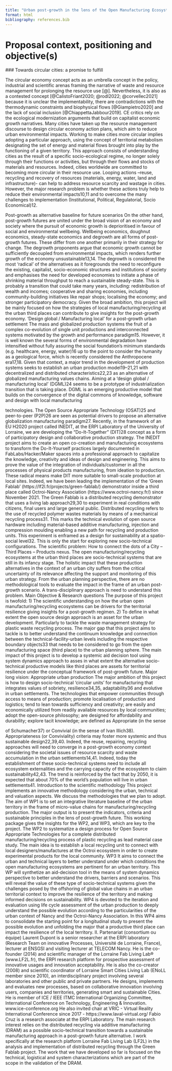 ```yaml
---
title: "Urban post-growth in the lens of the Open Manufacturing Ecosystems"
format: html
bibliography: references.bib
---
```



# Proposal context, positioning and objective(s)

### Towards circular cities: a promise to fulfill

The circular economy concept acts as an umbrella concept in the policy, industrial and scientific arenas framing the narrative of waste and resource management for prolonging the resource use [@]. 
Nevertheless, it is also as a contested concept [@CalistoFriant2020; @rodl2022; @corvellec2021] because it is unclear the implementability, there are contradictions with the thermodynamic constraints and biophysical flows [@Giampietro2020] and the lack of social inclusion [@ChiappettaJabbour2019].
CE critics rely on the ecological modernization arguments that build on capitalist economic growth narratives. 
Many cities have taken up the resource management discourse to design circular economy action plans, which aim to reduce urban environmental impacts.
Working to make cities more circular implies adopting a particular approach, using the concept of territorial metabolism designating the set of energy and material flows brought into play by the functioning of a given territory.
This approach consists of understanding cities as the result of a specific socio-ecological regime, no longer solely through their functions or activities, but through their flows and stocks of materials and resources. 
Indeed, cities worldwide are committed to becoming more circular in their resource use. 
Looping actions –reuse, recycling and recovery of resources (materials, energy, water, land and infrastructure)- can help to address resource scarcity and wastage in cities.
However, the major research problem is whether these actions truly help to reduce their environmental impacts10,11 and to overcome the many challenges to implementation (Institutional, Political, Regulatorial, Socio Economical)12.

Post-growth as alternative baseline for future scenarios
On the other hand, post-growth futures are united under the broad vision of an economy and society where the pursuit of economic growth is deprioritised in favour of social and environmental wellbeing. Wellbeing economics, doughnut economics, steady-state economics and degrowth are all forms of post-growth futures. These differ from one another primarily in their strategy for change. The degrowth proponents argue that economic growth cannot be sufficiently decoupled from environmental impacts, which renders further growth of the economy unsustainable13,14. The degrowth is considered the most ‘radical’ of the alternatives as it foregrounds the need to reconfigure the existing, capitalist, socio-economic structures and institutions of society and emphasises the need for developed economies to initiate a phase of shrinking material throughput to reach a sustainable steady-state. This is probably a transition that could take many years, including: redistribution of wealth and incomes; cooperative and sharing economies, including community-building initiatives like repair shops; localising the economy; and stronger participatory democracy. Given the broad ambition, this project will be mainly focused on how the strategies of local manufacturing/recycling at the urban third places can contribute to give insights for the post-growth economy.
‘Design global / Manufacturing local’ for a post-growth urban settlement
The mass and globalized production systems the fruit of a complex co-evolution of single unit productions and interconnected systems motivated by the growth and performance paradigm15. However, it is well known the several forms of environmental degradation have intensified without fully assuring the social foundation’s minimum standards (e.g. healthcare, energy, water)16 up to the point to consider the humanity as a geological force, which is recently considered the Anthropocene era17,18. Given that context, a major trend in the development of production systems seeks to establish an urban production model19–21,21 with decentralized and distributed characteristics22,23 as an alternative of globalized manufacturing values chains. Aiming at a ‘design global / manufacturing local’ (DGML)24 seems to be a prototype of industrialization transition that is taking place. DGML is an emerging productive model that builds on the convergence of the digital commons of knowledge, software and design with local manufacturing 

technologies. The Open Source Appropriate Technology (OSAT)25 and peer-to-peer (P2P)26 are seen as potential drivers to propose an alternative globalization manufacturing paradigm27.
Recently, in the framework of an EU H2020 project called INEDIT, at the ERPI Laboratory of the University of Lorraine, we are developing the “Do-It-Together” (DIT)28 concept as a form of participatory design and collaborative production strategy. The INEDIT project aims to create an open co-creation and manufacturing ecosystems to transform the Do-It-Yourself practices largely documented in FabLabs/Hacker/Maker spaces into a professional approach to capitalize the knowledge, creativity and ideas of design and engineering. This aims to prove the value of the integration of individuals/customer in all the processes of physical products manufacturing, from ideation to production. These radical means make DIT more suitable to small-scale production at local sites. Indeed, we have been leading the implementation of the ‘Green Fablab’ (https://lf2l.fr/projects/green-fablab/) demonstrator inside a third place called Octroi-Nancy Association (https://www.octroi-nancy.fr/) since November 2021. The Green Fablab is a distributed recycling demonstrator that uses a living lab approach29,30 to experiment in real conditions with citizens, final users and large general public. Distributed recycling refers to the use of recycled polymer wastes materials by means of a mechanical recycling process31. This marks the technical evolution of open source hardware including material-based additive manufacturing, injection and compression moulding enabling a new path for recycling and production units. This experiment is enframed as a design for sustainability at a spatio-social level32. This is only the start for exploring new socio-technical configurations.
The scientific problem: How to connect the dots of a City – Third Places – Products nexus.
The open manufacturing/recycling ecosystems at the urban third places are socio-technical systems that are still in its infancy stage. The holistic impact that these production alternatives in the context of an urban city suffers from the critical uncertainty of its relevance affecting the support and monitoring of this urban strategy. From the urban planning perspective, there are no methodological tools to evaluate the impact in the frame of an urban post-growth scenario. A trans-disciplinary approach is need to understand this problem.
Main Objective & Research questions
The purpose of this project is twofold: 1) The scientific understanding on how the urban open manufacturing/recycling ecosystems can be drivers for the territorial resilience giving insights for a post-growth regimen. 2) To define in what extent the open source design approach is an asset for the urban development. Particularly to tackle the waste management strategy for plastic waste recycling process.
The major gap that this project aims to tackle is to better understand the continuum knowledge and connection between the technical-facility-urban levels including the respective boundary objects33 that needs to be considered to go from the open manufacturing space (third place) to the urban planning sphere.
The main impact of this project is to develop a systemic aid decision tool using system dynamics approach to asses in what extent the alternative socio-technical productive models like third places are assets for territorial resilience under the conceptual framework of post-growth future.
Major long vision: Appropriate urban production
The major ambition of this project is how to design socio-technical ‘circular units’ for manufacturing that integrates values of sobriety, resilience34,35, adaptability36 and evolutive in urban settlements. The technologies that empower communities through access to means of production; promote localisation of production and logistics; tend to lean towards sufficiency and creativity; are easily and economically utilized from readily available resources by local communities; adopt the open-source philosophy; are designed for affordability and durability; explore tacit knowledge; are defined as Appropriate (in the sense


of Schumacher37) or Convivial (in the sense of Ivan Illich38). Appropriateness (or Conviviality) criteria may foster more systemic and thus sustainable design22,39,40.
Indeed, the reuse, repairing, recycling approaches will need to converge in a post-growth economy context considering the societal issues of resource scarcity and waste accumulation in the urban settlements14,41. Indeed, today the establishment of these socio-technical systems need to include all ecosystem externalities and the carrying capacity of the ecosystem to claim sustainability42,43. The trend is reinforced by the fact that by 2050, it is expected that about 70% of the world’s population will live in urban settlements41.
Introduction to the scientific methodology
This project implements an innovative methodology considering the urban, technical and valuation aspects. We discuss the methodologies that we plan to adopt.
The aim of WP1 is to set an integrative literature baseline of the urban territory in the frame of micro-value chains for manufacturing/recycling production. The major output is to present the indicators, criteria and sustainable principles in the lens of post-growth future. This working package gives the insights for the WP2, and WP3, which are key to the project. The WP2 to systematize a design process for Open Source Appropriate Technologies for a complete distributed manufacturing/recycling process of plastic recycling as lead material case study. The main idea is to establish a local recycling unit to connect with local designers/manufactures at the Octroi ecosystem in order to create experimental products for the local community. WP3 It aims to connect the urban and technical layers to better understand under which conditions the open manufacturing ecosystems are pertinent for an urban territory. This WP will synthetize an aid-decision tool in the means of system dynamics perspective to better understand the drivers, barriers and scenarios. This will reveal the value of these type of socio-technical systems given the challenges posed by the offshoring of global value chains in an urban territorial context to improve the resilience of the territory and making informed decisions on sustainability. WP4 is devoted to the iteration and evaluation using life cycle assessment of the urban production to deeply understand the possible evolution according to the particularities of the urban context of Nancy and the Octroi-Nancy Association. In this WP4 aims to consolidate the starting point for a longitudinal study to present the possible evolution and unfolding the major that a productive third place can impact the resilience of the local territory.
II. Partenariat (consortium ou équipe)
Laurent Dupont is a senior researcher at the ERPI laboratory (Research Team on innovative Processes, Université de Lorraine, France), lecturer at ENSGSI and visiting lecturer at TELECOM Nancy. He is the co-founder (2014) and scientific manager of the Lorraine Fab Living Lab® (www.LF2L.fr), the ERPI research platform for prospective assessment of innovative usages and innovation acceptability. He is also the co-creator (2008) and scientific coordinator of Lorraine Smart Cities Living Lab (ENoLL member since 2010), an interdisciplinary project involving several laboratories and other public and private partners. He designs, implements and evaluates new processes, based on collaborative innovation involving users, companies and territories, generating smart and sustainable Cities. He is member of ICE / IEEE ITMC International Organizing Committee, International Conference on Technology, Engineering & Innovation. www.ice-conference.org He also invited chair at VRIC - Virtual Reality International Conference since 2017 - https://www.laval-virtual.org/
Fabio Cruz is a research associate at the ERPI Laboratory. The main research interest relies on the distributed recycling via additive manufacturing (DRAM) as a possible socio-technical transition towards a sustainable manufacturing approach in a post-growth future alternative. I work specifically at the research platform Lorraine Fab Living Lab (LF2L) in the analysis and implementation of distributed recycling through the Green Fablab project. The work that we have developed so far is focused on the technical, logistical and system characterizations which are part of the scope in the validation of the DRAM.
